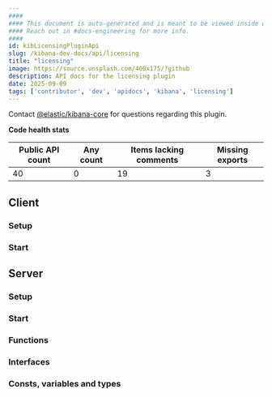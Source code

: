 ```yaml
---
####
#### This document is auto-generated and is meant to be viewed inside our experimental, new docs system.
#### Reach out in #docs-engineering for more info.
####
id: kibLicensingPluginApi
slug: /kibana-dev-docs/api/licensing
title: "licensing"
image: https://source.unsplash.com/400x175/?github
description: API docs for the licensing plugin
date: 2025-09-09
tags: ['contributor', 'dev', 'apidocs', 'kibana', 'licensing']
---
```




Contact [@elastic/kibana-core](https://github.com/orgs/elastic/teams/kibana-core) for questions regarding this plugin.

**Code health stats**

| Public API count  | Any count | Items lacking comments | Missing exports |
|-------------------|-----------|------------------------|-----------------|
| 40 | 0 | 19 | 3 |

## Client

### Setup
<DocDefinitionList data={[licensingObj.client.setup]}/>

### Start
<DocDefinitionList data={[licensingObj.client.start]}/>

## Server

### Setup
<DocDefinitionList data={[licensingObj.server.setup]}/>

### Start
<DocDefinitionList data={[licensingObj.server.start]}/>

### Functions
<DocDefinitionList data={licensingObj.server.functions}/>

### Interfaces
<DocDefinitionList data={licensingObj.server.interfaces}/>

### Consts, variables and types
<DocDefinitionList data={licensingObj.server.misc}/>

